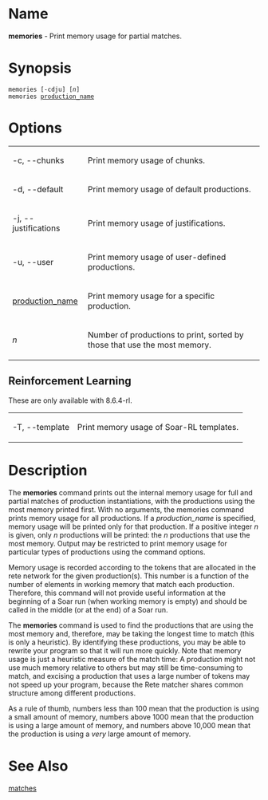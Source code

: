 = Name =
'''memories''' - Print memory usage for partial matches.

= Synopsis =
 memories [-cdju] [<i>n</i>]
 memories <u>production_name</u>
= Options =
{| border="1" cellpadding="2"
| -c, --chunks || Print memory usage of chunks.
|-
| -d, --default || Print memory usage of default productions.
|-
| -j, --justifications || Print memory usage of justifications.
|-
| -u, --user || Print memory usage of user-defined productions.
|-
| <u>production_name</u> || Print memory usage for a specific production.
|-
| ''n'' || Number of productions to print, sorted by those that use the most memory.
|}


==Reinforcement Learning==
These are only available with 8.6.4-rl.
{| border="1" cellpadding="2"
| -T, --template || Print memory usage of Soar-RL templates.
|}

= Description =
The '''memories''' command prints out the internal memory usage for full and partial 
matches of production instantiations, with the productions using the most memory 
printed first. With no arguments, the memories command prints memory usage for all productions. 
If a ''production_name'' is specified, memory usage will be printed only for that 
production.  If a positive integer ''n'' is given, only ''n'' productions will be 
printed: the ''n'' productions that use the most memory. Output may be restricted to print memory usage for particular types of 
productions using the command options.

Memory usage is recorded according to the tokens that are allocated in the rete 
network for the given production(s). This number is a function of the number of elements
in working memory that match each production. Therefore, this command will not
provide useful information at the beginning of a Soar run (when working memory
is empty) and should be called in the middle (or at the end) of a Soar run.

The '''memories''' command is used to find the productions that are using the
most memory and, therefore, may be taking the longest time to match (this is
only a heuristic). By identifying these productions, you may be able to
rewrite your program so that it will run more quickly. Note that memory usage
is just a heuristic measure of the match time: A production might not use much
memory relative to others but may still be time-consuming to match, and
excising a production that uses a large number of tokens may not speed up your
program, because the Rete matcher shares common structure among different
productions.

As a rule of thumb, numbers less than 100 mean that the production is using a
small amount of memory, numbers above 1000 mean that the production is using a
large amount of memory, and numbers above 10,000 mean that the production is
using a ''very'' large amount of memory.

= See Also =
[[matches]]

